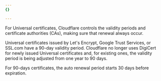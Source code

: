 ```yaml
---
{}

---
```


For Universal certificates, Cloudflare controls the validity periods and certificate authorities (CAs), making sure that renewal always occur.

Universal certificates issued by Let's Encrypt, Google Trust Services, or SSL.com have a 90-day validity period. Cloudflare no longer uses DigiCert for newly issued Universal certificates and, for existing ones, the validity period is being adjusted from one year to 90 days.

For 90-days certificates, the auto renewal period starts 30 days before expiration.